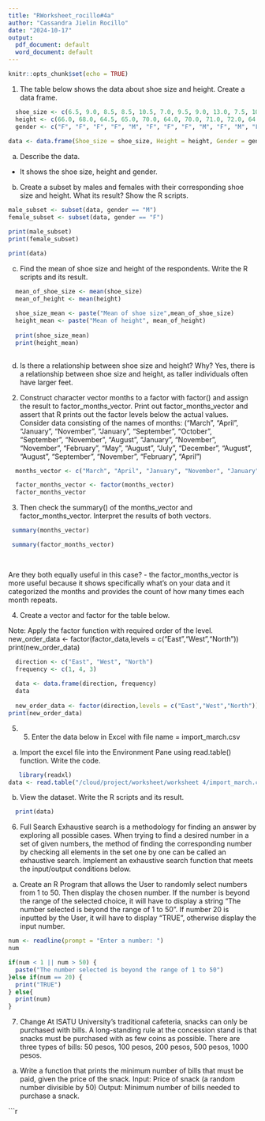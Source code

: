 ```yaml
---
title: "RWorksheet_rocillo#4a"
author: "Cassandra Jielin Rocillo"
date: "2024-10-17"
output:
  pdf_document: default
  word_document: default
---
```


```r
knitr::opts_chunk$set(echo = TRUE)
```
1. The table below shows the data about shoe size and height. Create a data frame.

```r
  shoe_size <- c(6.5, 9.0, 8.5, 8.5, 10.5, 7.0, 9.5, 9.0, 13.0, 7.5, 10.5, 8.5, 12.0, 10.5, 13.0, 11.5, 8.5, 5.0, 10.0, 6.5, 7.5, 8.5, 10.5, 8.5, 10.5, 11.0, 9.0, 13.0)
  height <- c(66.0, 68.0, 64.5, 65.0, 70.0, 64.0, 70.0, 71.0, 72.0, 64.0, 74.5, 67.0, 71.0, 71.0, 77.0, 72.0, 59.0, 62.0, 72.0, 66.0, 64.0, 67.0, 73.0, 69.0, 72.0, 70.0, 69.0, 70.0)
  gender <- c("F", "F", "F", "F", "M", "F", "F", "F", "M", "F", "M", "F", "M", "M", "M", "M", "F", "F", "M", "F", "F", "M", "M", "F", "M", "M", "M", "M")
  
data <- data.frame(Shoe_size = shoe_size, Height = height, Gender = gender)

```

a. Describe the data.
  - It shows the shoe size, height and gender.
 
b. Create a subset by males and females with their corresponding shoe size and height.
What its result? Show the R scripts.

```r
male_subset <- subset(data, gender == "M")
female_subset <- subset(data, gender == "F")

print(male_subset)
print(female_subset)

print(data)
```

c. Find the mean of shoe size and height of the respondents. Write the R scripts and its
result.

```r
  mean_of_shoe_size <- mean(shoe_size)
  mean_of_height <- mean(height)
  
  shoe_size_mean <- paste("Mean of shoe size",mean_of_shoe_size)
  height_mean <- paste("Mean of height", mean_of_height)
  
  print(shoe_size_mean)
  print(height_mean)
  
```
d. Is there a relationship between shoe size and height? Why?
  Yes, there is a relationship between shoe size and height, as taller individuals often have larger feet. 
  
2. Construct character vector months to a factor with factor() and assign the result to factor_months_vector.
Print out factor_months_vector and assert that R prints out the factor levels below the actual values.
Consider data consisting of the names of months:
("March", "April", "January", "November", "January", "September", "October", "September", "November", "August", "January", "November", "November", "February", "May", "August", "July", "December", "August", "August", "September", "November", "February", "April")

```r
  months_vector <- c("March", "April", "January", "November", "January", "September", "October", "September", "November", "August", "January", "November", "November", "February", "May", "August", "July", "December", "August", "August", "September", "November", "February", "April")

  factor_months_vector <- factor(months_vector)
  factor_months_vector
```
3. Then check the summary() of the months_vector and factor_months_vector.
Interpret the results of both vectors.

```r
 summary(months_vector)

 summary(factor_months_vector)
 
 
```
Are they both equally useful in this case?
  - the factor_months_vector is more useful because it shows specifically what's on your data and it categorized the months and provides the count of how many times each month repeats. 


4. Create a vector and factor for the table below.

Note: Apply the factor function with required order of the level.
new_order_data <- factor(factor_data,levels = c("East","West","North"))
print(new_order_data)

```r
  direction <- c("East", "West", "North")
  frequency <- c(1, 4, 3)
  
  data <- data.frame(direction, frequency)
  data
  
  new_order_data <- factor(direction,levels = c("East","West","North"))
print(new_order_data)

```
5. 5. Enter the data below in Excel with file name = import_march.csv

a. Import the excel file into the Environment Pane using read.table() function.
Write the code. 

```r
   library(readxl)
data <- read.table("/cloud/project/worksheet/worksheet 4/import_march.csv", header = TRUE, sep = ",")
```

b. View the dataset. Write the R scripts and its result.

```r
  print(data)
```

6. Full Search
  Exhaustive search is a methodology for finding an answer by exploring all possible cases.
When trying to find a desired number in a set of given numbers, the method of finding the corresponding number by checking all elements in the set one by one can be called an exhaustive search. Implement an exhaustive search function that meets the input/output conditions below.

a. Create an R Program that allows the User to randomly select numbers from 1 to 50.
Then display the chosen number. If the number is beyond the range of the selected choice, it will have to display a string “The number selected is beyond the range of 1 to 50”. 
If number 20 is inputted by the User, it will have to display “TRUE”, otherwise display the input number.

```r
num <- readline(prompt = "Enter a number: ")
num 

if(num < 1 || num > 50) {
  paste("The number selected is beyond the range of 1 to 50")
}else if(num == 20) {
  print("TRUE")
} else{
  print(num)
}
```
7. Change
At ISATU University’s traditional cafeteria, snacks can only be purchased with bills.
A long-standing rule at the concession stand is that snacks must be purchased with as few coins as possible.
There are three types of bills: 50 pesos, 100 pesos, 200 pesos, 500 pesos, 1000 pesos.

a. Write a function that prints the minimum number of bills that must be paid, given the price of the snack.
Input: Price of snack (a random number divisible by 50) Output: Minimum number of bills needed to purchase a snack.

```r


